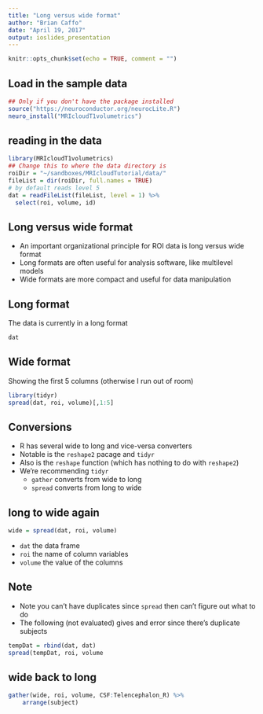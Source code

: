 ```yaml
---
title: "Long versus wide format"
author: "Brian Caffo"
date: "April 19, 2017"
output: ioslides_presentation
---
```


```r
knitr::opts_chunk$set(echo = TRUE, comment = "")
```

## Load in the sample data

```r
## Only if you don't have the package installed
source("https://neuroconductor.org/neurocLite.R")
neuro_install("MRIcloudT1volumetrics")
```

## reading in the data

```r
library(MRIcloudT1volumetrics)
## Change this to where the data directory is
roiDir = "~/sandboxes/MRIcloudTutorial/data/"
fileList = dir(roiDir, full.names = TRUE)
# by default reads level 5
dat = readFileList(fileList, level = 1) %>% 
  select(roi, volume, id)
```

## Long versus wide format

- An important organizational principle for ROI data is long versus wide format
- Long formats are often useful for analysis software, like multilevel models
- Wide formats are more compact and useful for data manipulation


## Long format
The data is currently in a long format
```r
dat
```


## Wide format

Showing the first 5 columns (otherwise I run out of room)

```r
library(tidyr)
spread(dat, roi, volume)[,1:5]
```

## Conversions

- R has several wide to long and vice-versa converters
- Notable is the `reshape2` pacage and `tidyr`
- Also is the `reshape` function (which has nothing to do with `reshape2`)
- We're recommending `tidyr` 
    - `gather` converts from wide to long
    - `spread` converts from long to wide

## long to wide again

```r
wide = spread(dat, roi, volume)
```

- `dat` the data frame
- `roi` the name of column variables
- `volume` the value of the columns

## Note
- Note you can't have duplicates since `spread` then can't figure out what to do
- The following (not evaluated) gives and error since there's duplicate subjects

```r
tempDat = rbind(dat, dat)
spread(tempDat, roi, volume
```


## wide back to long

```r
gather(wide, roi, volume, CSF:Telencephalon_R) %>%
    arrange(subject)
```


